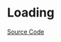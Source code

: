 
<Meta of={LoadingStories} />

# Loading

<Description of={Loading} />

[Source Code](https://github.com/Mezzanine-UI/mezzanine/blob/main/packages/react/src/Loading/Loading.tsx)

<ArgTypes of={Loading} />
